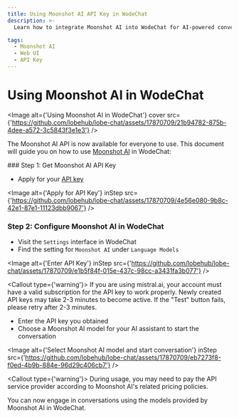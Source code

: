 ```yaml
---
title: Using Moonshot AI API Key in WodeChat
description: >-
  Learn how to integrate Moonshot AI into WodeChat for AI-powered conversations. Follow the steps to get the API key, configure Moonshot AI, and start engaging with AI models.

tags:
  - Moonshot AI
  - Web UI
  - API Key
---
```


# Using Moonshot AI in WodeChat

<Image alt={'Using Moonshot AI in WodeChat'} cover src={'https://github.com/lobehub/lobe-chat/assets/17870709/21b94782-875b-4dee-a572-3c5843f3e1e3'} />

The Moonshot AI API is now available for everyone to use. This document will guide you on how to use [Moonshot AI](https://www.moonshot.cn/) in WodeChat:

<Steps>
  ### Step 1: Get Moonshot AI API Key

  - Apply for your [API key](https://platform.moonshot.cn/console/api-keys)

  <Image alt={'Apply for API Key'} inStep src={'https://github.com/lobehub/lobe-chat/assets/17870709/4e56e080-9b8c-42e1-87e1-11123dbb9067'} />

  ### Step 2: Configure Moonshot AI in WodeChat

  - Visit the `Settings` interface in WodeChat
  - Find the setting for `Moonshot AI` under `Language Models`

  <Image alt={'Enter API Key'} inStep src={'https://github.com/lobehub/lobe-chat/assets/17870709/e1b5f84f-015e-437c-98cc-a3431fa3b077'} />

  <Callout type={'warning'}>
    If you are using mistral.ai, your account must have a valid subscription for the API key to work
    properly. Newly created API keys may take 2-3 minutes to become active. If the "Test" button
    fails, please retry after 2-3 minutes.
  </Callout>

  - Enter the API key you obtained
  - Choose a Moonshot AI model for your AI assistant to start the conversation

  <Image alt={'Select Moonshot AI model and start conversation'} inStep src={'https://github.com/lobehub/lobe-chat/assets/17870709/eb7273f8-f0ed-4b9b-884e-96d29c406cb7'} />

  <Callout type={'warning'}>
    During usage, you may need to pay the API service provider according to Moonshot AI's related
    pricing policies.
  </Callout>
</Steps>

You can now engage in conversations using the models provided by Moonshot AI in WodeChat.
